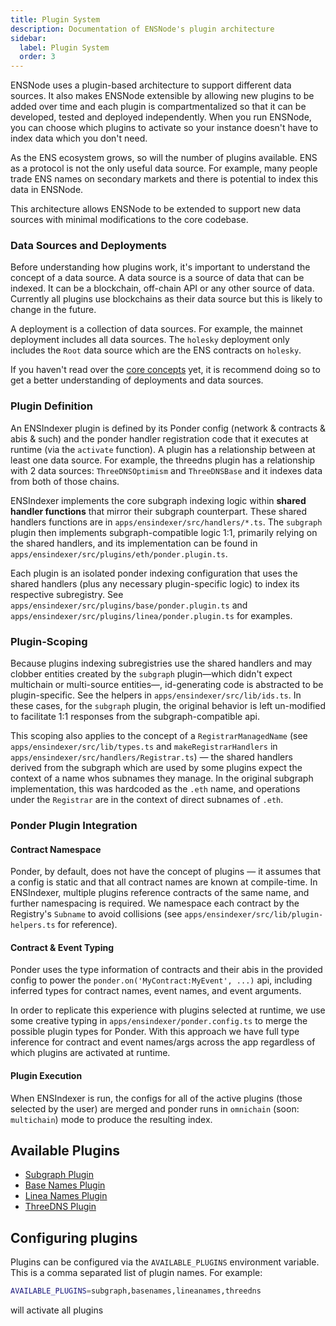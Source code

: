 ```yaml
---
title: Plugin System
description: Documentation of ENSNode's plugin architecture
sidebar:
  label: Plugin System
  order: 3
---
```


ENSNode uses a plugin-based architecture to support different data sources. It also makes ENSNode extensible by allowing new plugins to be added over time and each plugin is compartmentalized so that it can be developed, tested and deployed independently. When you run ENSNode, you can choose which plugins to activate so your instance doesn't have to index data which you don't need.

As the ENS ecosystem grows, so will the number of plugins available. ENS as a protocol is not the only useful data source. For example, many people trade ENS names on secondary markets and there is potential to index this data in ENSNode.

This architecture allows ENSNode to be extended to support new data sources with minimal modifications to the core codebase.

### Data Sources and Deployments

Before understanding how plugins work, it's important to understand the concept of a data source. A data source is a source of data that can be indexed. It can be a blockchain, off-chain API or any other source of data. Currently all plugins use blockchains as their data source but this is likely to change in the future.

A deployment is a collection of data sources. For example, the mainnet deployment includes all data sources. The `holesky` deployment only includes the `Root` data source which are the ENS contracts on `holesky`.

If you haven't read over the [core concepts](/ensindexer/technical-reference/core-concepts) yet, it is recommend doing so to get a better understanding of deployments and data sources.

### Plugin Definition

An ENSIndexer plugin is defined by its Ponder config (network & contracts & abis & such) and the ponder handler registration code that it executes at runtime (via the `activate` function). A plugin has a relationship between at least one data source. For example, the threedns plugin has a relationship with 2 data sources: `ThreeDNSOptimism` and `ThreeDNSBase` and it indexes data from both of those chains.

ENSIndexer implements the core subgraph indexing logic within **shared handler functions** that mirror their subgraph counterpart. These shared handlers functions are in `apps/ensindexer/src/handlers/*.ts`. The `subgraph` plugin then implements subgraph-compatible logic 1:1, primarily relying on the shared handlers, and its implementation can be found in `apps/ensindexer/src/plugins/eth/ponder.plugin.ts`.

Each plugin is an isolated ponder indexing configuration that uses the shared handlers (plus any necessary plugin-specific logic) to index its respective subregistry. See `apps/ensindexer/src/plugins/base/ponder.plugin.ts` and `apps/ensindexer/src/plugins/linea/ponder.plugin.ts` for examples.

### Plugin-Scoping

Because plugins indexing subregistries use the shared handlers and may clobber entities created by the `subgraph` plugin—which didn't expect multichain or multi-source entities—, id-generating code is abstracted to be plugin-specific. See the helpers in `apps/ensindexer/src/lib/ids.ts`. In these cases, for the `subgraph` plugin, the original behavior is left un-modified to facilitate 1:1 responses from the subgraph-compatible api.

This scoping also applies to the concept of a `RegistrarManagedName` (see `apps/ensindexer/src/lib/types.ts` and `makeRegistrarHandlers` in `apps/ensindexer/src/handlers/Registrar.ts`) — the shared handlers derived from the subgraph which are  used by some plugins expect the context of a name whos subnames they manage. In the original subgraph implementation, this was hardcoded as the `.eth` name, and operations under the `Registrar` are in the context of direct subnames of `.eth`.

### Ponder Plugin Integration

#### Contract Namespace

Ponder, by default, does not have the concept of plugins — it assumes that a config is static and that all contract names are known at compile-time. In ENSIndexer, multiple plugins reference contracts of the same name, and further namespacing is required. We namespace each contract by the Registry's `Subname` to avoid collisions (see `apps/ensindexer/src/lib/plugin-helpers.ts` for reference).

#### Contract & Event Typing

Ponder uses the type information of contracts and their abis in the provided config to power the `ponder.on('MyContract:MyEvent', ...)` api, including inferred types for contract names, event names, and event arguments.

In order to replicate this experience with plugins selected at runtime, we use some creative typing in `apps/ensindexer/ponder.config.ts` to merge the possible plugin types for Ponder. With this approach we have full type inference for contract and event names/args across the app regardless of which plugins are activated at runtime.

#### Plugin Execution

When ENSIndexer is run, the configs for all of the active plugins (those selected by the user) are merged and ponder runs in `omnichain` (soon: `multichain`) mode to produce the resulting index.

## Available Plugins

- [Subgraph Plugin](plugins/subgraph)
- [Base Names Plugin](plugins/base-names)
- [Linea Names Plugin](plugins/linea-names)
- [ThreeDNS Plugin](plugins/three-dns)


## Configuring plugins

Plugins can be configured via the `AVAILABLE_PLUGINS` environment variable. This is a comma separated list of plugin names. For example:

```bash
AVAILABLE_PLUGINS=subgraph,basenames,lineanames,threedns
```

will activate all plugins
